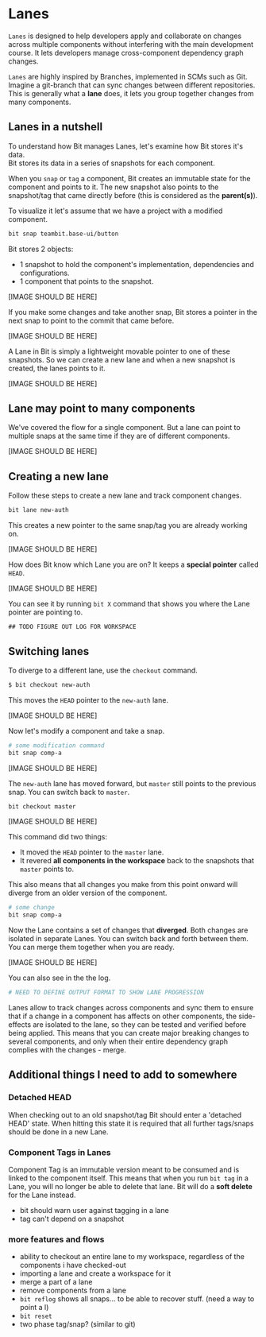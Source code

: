 # Lanes

`Lanes` is designed to help developers apply and collaborate on changes across multiple components without interfering with the main development course. It lets developers manage cross-component dependency graph changes.  

`Lanes` are highly inspired by Branches, implemented in SCMs such as Git. Imagine a git-branch that can sync changes between different repositories. This is generally what a **lane** does, it lets you group together changes from many components.

## Lanes in a nutshell

To understand how Bit manages Lanes, let's examine how Bit stores it's data.  
Bit stores its data in a series of snapshots for each component.

When you `snap` or `tag` a component, Bit creates an immutable state for the component and points to it. The new snapshot also points to the snapshot/tag that came directly before (this is considered as the **parent(s)**).

To visualize it let's assume that we have a project with a modified component.

```sh
bit snap teambit.base-ui/button
```

Bit stores 2 objects:

- 1 snapshot to hold the component's implementation, dependencies and configurations.
- 1 component that points to the snapshot.

[IMAGE SHOULD BE HERE]

If you make some changes and take another snap, Bit stores a pointer in the next snap to point to the commit that came before.

[IMAGE SHOULD BE HERE]

A Lane in Bit is simply a lightweight movable pointer to one of these snapshots. So we can create a new lane and when a new snapshot is created, the lanes points to it.

[IMAGE SHOULD BE HERE]

## Lane may point to many components

We've covered the flow for a single component. But a lane can point to multiple snaps at the same time if they are of different components.

[IMAGE SHOULD BE HERE]

## Creating a new lane

Follow these steps to create a new lane and track component changes.

```sh
bit lane new-auth
```

This creates a new pointer to the same snap/tag you are already working on.

[IMAGE SHOULD BE HERE]

How does Bit know which Lane you are on? It keeps a **special pointer** called `HEAD`.

[IMAGE SHOULD BE HERE]

You can see it by running `bit X` command that shows you where the Lane pointer are pointing to.

```
## TODO FIGURE OUT LOG FOR WORKSPACE
```

## Switching lanes

To diverge to a different lane, use the `checkout` command.

```sh
$ bit checkout new-auth
```

This moves the `HEAD` pointer to the `new-auth` lane.

[IMAGE SHOULD BE HERE]

Now let's modify a component and take a snap.

```bash
# some modification command
bit snap comp-a
```

[IMAGE SHOULD BE HERE]

The `new-auth` lane has moved forward, but `master` still points to the previous snap. You can switch back to `master`.

```sh
bit checkout master
```

[IMAGE SHOULD BE HERE]

This command did two things:

- It moved the `HEAD` pointer to the `master` lane.
- It revered **all components in the workspace** back to the snapshots that `master` points to.

This also means that all changes you make from this point onward will diverge from an older version of the component.

```sh
# some change
bit snap comp-a
```

Now the Lane contains a set of changes that **diverged**. Both changes are isolated in separate Lanes. You can switch back and forth between them. You can merge them together when you are ready.

[IMAGE SHOULD BE HERE]

You can also see in the the log.

```sh
# NEED TO DEFINE OUTPUT FORMAT TO SHOW LANE PROGRESSION
```

Lanes allow to track changes across components and sync them to ensure that if a change in a component has affects on other components, the side-effects are isolated to the lane, so they can be tested and verified before being applied. This means that you can create major breaking changes to several components, and only when their entire dependency graph complies with the changes - merge.

## Additional things I need to add to somewhere

### Detached HEAD

When checking out to an old snapshot/tag Bit should enter a 'detached HEAD' state. When hitting this state it is required that all further tags/snaps should be done in a new Lane.

### Component Tags in Lanes

Component Tag is an immutable version meant to be consumed and is linked to the component itself. This means that when you run `bit tag` in a Lane, you will no longer be able to delete that lane. Bit will do a **soft delete** for the Lane instead.

- bit should warn user against tagging in a lane
- tag can't depend on a snapshot

### more features and flows

- ability to checkout an entire lane to my workspace, regardless of the components i have checked-out
- importing a lane and create a workspace for it
- merge a part of a lane
- remove components from a lane
- `bit reflog` shows all snaps... to be able to recover stuff. (need a way to point a l)
- `bit reset`
- two phase tag/snap? (similar to git)
